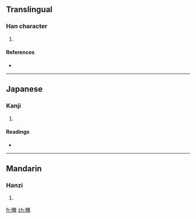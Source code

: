 ==Translingual==

===Han character===
{{Han char|rn=102|rad=田|as=13|sn=18|four=|canj=田一田一 (WMWM)}}

# {{defn|Han|sort=田13}}

====References====
* {{Han ref|kx=0766.300|dkj=21956|hdz=42553.060|uh=7585|ud=30085}}

----

==Japanese==

===Kanji===
{{ja-kanji|grade=|rs=田13}}

# {{defn|Japanese|sort=田13}}

====Readings====
* {{ja-readings|on=[[きょう]] (kyō), [[こう]] (kō)|kun=[[さかい]] (sakai)|nanori=}}

----

==Mandarin==

===Hanzi===
{{cmn-hanzi|pin=[[jiāng]] ([[jiang1]])|wg=chiang<sup>1</sup>}}

# {{defn|Mandarin|sort=田13}}

[[fr:疅]]
[[zh:疅]]